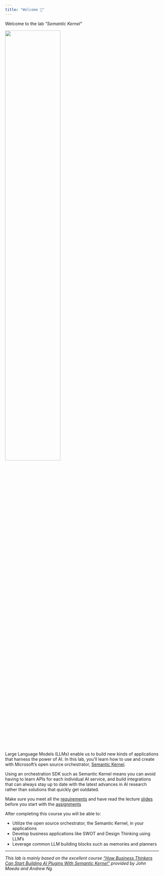 ```yaml
---
title: "Welcome 👋"
---
```


Welcome to the lab *"Semantic Kernel"* 

![](/images/logo.png){width="60%"}


Large Language Models (LLMs) enable us to build new kinds of applications that harness the power of AI. In this lab, you’ll learn how to use and create with Microsoft’s open source orchestrator, [Semantic Kernel](https://learn.microsoft.com/en-us/semantic-kernel/overview/). 

Using an orchestration SDK such as Semantic Kernel means you can avoid having to learn APIs for each individual AI service, and build integrations that can always stay up to date with the latest advances in AI research rather than solutions that quickly get outdated.

::: {.callout-important}
Make sure you meet all the [requirements](/requirements.qmd) and have read the lecture [slides](/slide.qmd) before you start with the [assignments](/assignments.qmd) 
:::

After completing this course you will be able to:

- Utilize the open source orchestrator, the Semantic Kernel, in your applications
- Develop business applications like SWOT and Design Thinking using LLM’s
- Leverage common LLM building blocks such as memories and planners



---

*This lab is mainly based on the excellent course ["How Business Thinkers Can Start Building AI Plugins With Semantic Kernel"](https://www.deeplearning.ai/short-courses/microsoft-semantic-kernel/) provided by John Maeda and Andrew Ng*